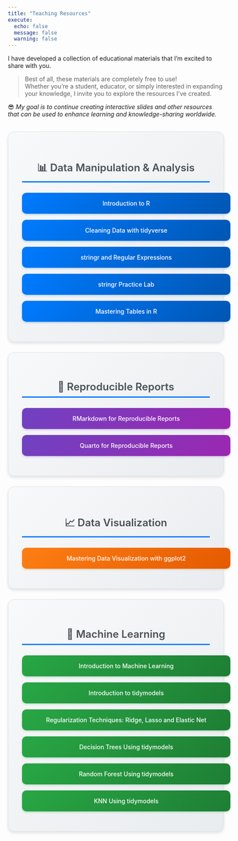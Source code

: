 ```yaml
---
title: "Teaching Resources"
execute: 
  echo: false
  message: false
  warning: false
---
```


I have developed a collection of educational materials that I'm excited to share with you. 

> Best of all, these materials are completely free to use!     
> Whether you're a student, educator, or simply interested in expanding your knowledge, I invite you to explore the resources I've created.   

😎 *My goal is to continue creating interactive slides and other resources that can be used to enhance learning and knowledge-sharing worldwide.*

<style>
.resource-grid {
  display: grid;
  grid-template-columns: repeat(auto-fit, minmax(300px, 1fr));
  gap: 1.5rem;
  margin: 2rem 0;
}

.resource-section {
  background: linear-gradient(135deg, #f8f9fa 0%, #e9ecef 100%);
  border-radius: 15px;
  padding: 2rem;
  box-shadow: 0 4px 6px rgba(0, 0, 0, 0.1);
  border: 1px solid #dee2e6;
}

.section-title {
  color: #495057;
  font-size: 1.5rem;
  font-weight: 600;
  margin-bottom: 1.5rem;
  text-align: center;
  border-bottom: 3px solid #007bff;
  padding-bottom: 0.5rem;
}

.resource-button {
  display: block;
  width: 100%;
  padding: 1rem 1.5rem;
  margin: 0.75rem 0;
  background: linear-gradient(135deg, #007bff 0%, #0056b3 100%);
  color: white;
  text-decoration: none;
  border-radius: 10px;
  text-align: center;
  font-weight: 500;
  transition: all 0.3s ease;
  box-shadow: 0 2px 4px rgba(0, 123, 255, 0.3);
  border: none;
  cursor: pointer;
}

.resource-button:hover {
  transform: translateY(-2px);
  box-shadow: 0 4px 12px rgba(0, 123, 255, 0.4);
  background: linear-gradient(135deg, #0056b3 0%, #004085 100%);
  color: white;
  text-decoration: none;
}

.resource-button:active {
  transform: translateY(0);
  box-shadow: 0 2px 4px rgba(0, 123, 255, 0.3);
}

.ml-button {
  background: linear-gradient(135deg, #28a745 0%, #1e7e34 100%);
  box-shadow: 0 2px 4px rgba(40, 167, 69, 0.3);
}

.ml-button:hover {
  box-shadow: 0 4px 12px rgba(40, 167, 69, 0.4);
  background: linear-gradient(135deg, #1e7e34 0%, #155724 100%);
}

.data-viz-button {
  background: linear-gradient(135deg, #fd7e14 0%, #e55a00 100%);
  box-shadow: 0 2px 4px rgba(253, 126, 20, 0.3);
}

.data-viz-button:hover {
  box-shadow: 0 4px 12px rgba(253, 126, 20, 0.4);
  background: linear-gradient(135deg, #e55a00 0%, #cc4a00 100%);
}

.reports-button {
  background: linear-gradient(135deg, #6f42c1 0%, #9c27b0 100%);
  box-shadow: 0 2px 4px rgba(111, 66, 193, 0.3);
}

.reports-button:hover {
  box-shadow: 0 4px 12px rgba(111, 66, 193, 0.4);
  background: linear-gradient(135deg, #5a32a3 0%, #7b1fa2 100%);
}

@media (max-width: 768px) {
  .resource-grid {
    grid-template-columns: 1fr;
  }
  
  .resource-section {
    padding: 1.5rem;
  }
}
</style>

<div class="resource-grid">

<div class="resource-section">
<h3 class="section-title">📊 Data Manipulation & Analysis</h3>

<a href="https://catalina.quarto.pub/intro-to-r-2025/#/title-slide" class="resource-button">
Introduction to R
</a>

<a href="https://catalina.quarto.pub/session-2---the-data-jedi-academy-cleaning-your-data-with-r-and-tidyverse/#/title-slide" class="resource-button">
Cleaning Data with tidyverse
</a>

<a href="https://ccani007.github.io/stringr_slides" class="resource-button">
stringr and Regular Expressions
</a>

<a href="https://lcj9js-catalina-canizares.shinyapps.io/lab_str/?_ga=2.91765914.149069591.1678297151" class="resource-button">
stringr Practice Lab
</a>

<a href="https://catalina.quarto.pub/session-2---shake-it-off-mastering-data-tables-with-taylor-swifts-tracks/" class="resource-button">
Mastering Tables in R
</a>
</div>

<div class="resource-section">
<h3 class="section-title">📝 Reproducible Reports</h3>

<a href="https://ccani007.github.io/advancedR_Slides" class="resource-button reports-button">
RMarkdown for Reproducible Reports
</a>

<a href="https://rpubs.com/ccani007/991805" class="resource-button reports-button">
Quarto for Reproducible Reports
</a>
</div>

<div class="resource-section">
<h3 class="section-title">📈 Data Visualization</h3>

<a href="https://catalina.quarto.pub/ggplot-workshop/" class="resource-button data-viz-button">
Mastering Data Visualization with ggplot2
</a>
</div>

<div class="resource-section">
<h3 class="section-title">🤖 Machine Learning</h3>

<a href="https://catalina.quarto.pub/introduction-to-machine-learning-ec98/#/title-slide" class="resource-button ml-button">
Introduction to Machine Learning
</a>

<a href="https://catalina.quarto.pub/introduction-to-tidymodels-78fb/#/title-slide" class="resource-button ml-button">
Introduction to tidymodels
</a>

<a href="https://catalina.quarto.pub/regularization-techniques-ridge-lasso-and-elastic-net-using-tidymodels-daaa/#/title-slide" class="resource-button ml-button">
Regularization Techniques: Ridge, Lasso and Elastic Net
</a>

<a href="https://catalina.quarto.pub/decision-trees-using-tidymodels-cce4/#/title-slide" class="resource-button ml-button">
Decision Trees Using tidymodels
</a>

<a href="https://catalina.quarto.pub/session-4-random-forest-and-xgboost/#/title-slide" class="resource-button ml-button">
Random Forest Using tidymodels
</a>

<a href="https://catalina.quarto.pub/knn-using-tidymodels/#/title-slide" class="resource-button ml-button">
KNN Using tidymodels
</a>
</div>

</div>



